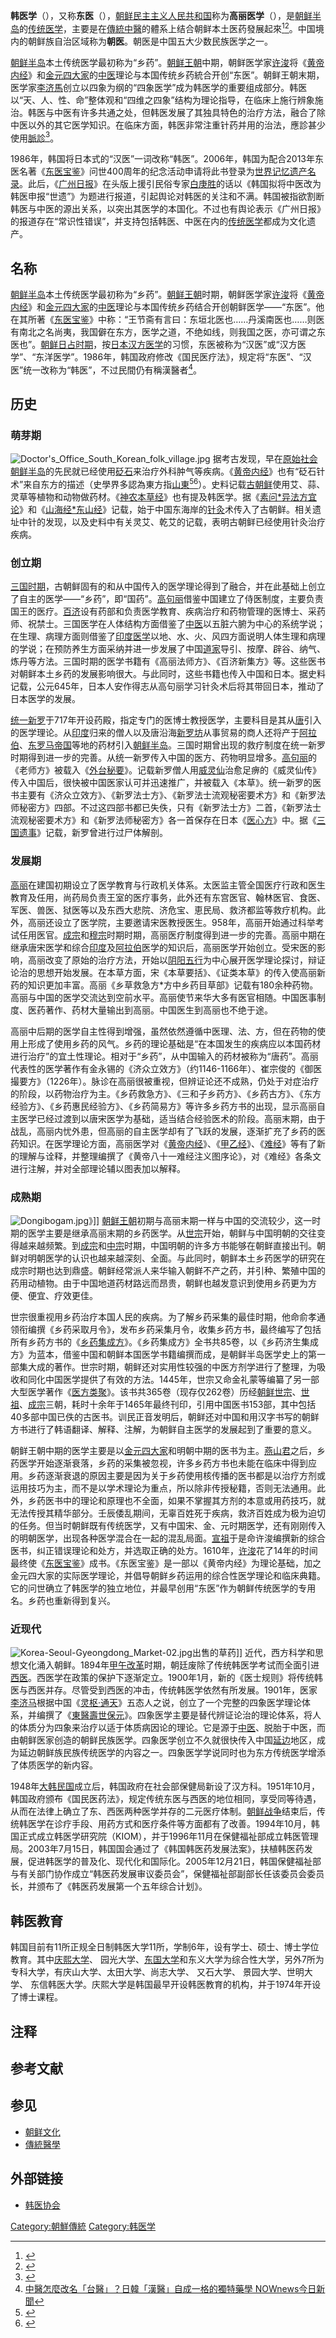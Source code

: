 {{Infobox Korean name
|image = Hanyak (traditional Korean medicine).jpg
|hanja = 韓醫學 / 高麗醫學{{noteTag|「韓醫學」是南韓的稱呼，「高麗醫學」是北韓的稱呼。}}
|hangul = 한의학 / 고려의학
|rr = Hanuihak / Goryeo uihak
|mr = Hanŭihak / Koryŏ ŭihak 
}}
'''韩医学'''（{{kor|한의학}}），又称'''东医'''（{{kor|동의}}），[[朝鲜民主主义人民共和国|朝鲜民主主义人民共和国]]称为'''高丽医学'''（{{kor|고려의학}}）{{r|高丽}}，是[[朝鲜半岛|朝鲜半岛]]的[[传统医学|传统医学]]，主要是在[[中醫|傳統中醫]]的體系上结合朝鲜本土医药發展起來{{r|展敏}}<ref>{{cite book|title=中華醫史雜誌|url=http://books.google.com/books?id=1OMvAQAAIAAJ|year=2003|publisher=中华医学会}}</ref><ref>{{cite news |title=中韩传统医学存在源流关系：两者无本质区别 |author= 金煜|url=http://tech.sina.com.cn/d/2006-10-23/15451198361.shtml |accessdate=2020-07-12 |work=[[新京报|新京报]] |via=新浪新闻 |date=2006-10-23 |archive-url=https://web.archive.org/web/20200714044239/http://tech.sina.com.cn/d/2006-10-23/15451198361.shtml |archive-date=2020-07-14 |dead-url=no }}</ref>。中国境内的朝鲜族自治区域称为'''朝医'''。朝医是中国五大少数民族医学之一{{notetag|朝医与藏医、蒙医、维医和傣医在1984年全国少数民族卫生工作会上被正式列为中国五大民族医学{{r|毛德西}}。}}。

[[朝鲜半岛|朝鲜半岛]]本土传统医学最初称为“乡药”{{r|车武|page=5-6}}。[[朝鲜王朝|朝鲜王朝]]中期，朝鲜医学家[[许浚|许浚]]将《[[黄帝内经|黄帝内经]]》和[[金元四大家|金元四大家]]的[[中医|中医]]理论与本国传统乡药統合开创“东医”{{r|车武|page=95}}。朝鲜王朝末期，医学家[[李济馬|李济馬]]创立以四象为纲的“四象医学”成为韩医学的重要组成部分{{r|傅进军 }}。韩医以“天、人、性、命”整体观和“四维之四象”结构为理论指导，在临床上施行辨象施治{{r|展敏}}。韩医与中医有许多共通之处，但韩医发展了其独具特色的治疗方法，融合了除中医以外的其它医学知识{{r|展敏}}。在临床方面，韩医非常注重针药并用的治法{{r|傅进军}}，應診甚少使用[[切诊|脈診]]<ref>{{cite news |title=中醫何時迎新風 韓醫發展可借鑑 |url=http://paper.wenweipo.com/2018/01/03/ED1801030012.htm |accessdate=2020-07-12 |work=文匯報 |date=2018-01-03 |archive-url=https://web.archive.org/web/20200712094157/http://paper.wenweipo.com/2018/01/03/ED1801030012.htm |archive-date=2020-07-12 |dead-url=no }}</ref>。

1986年，韩国将日本式的“汉医”一词改称“韩医”。2006年，韩国为配合2013年东医名著《[[东医宝鉴|东医宝鉴]]》问世400周年的纪念活动申请将此书登录为[[世界记忆遗产名录|世界记忆遗产名录]]。此后，《[[广州日报|广州日报]]》在头版上援引民俗专家[[白庚胜|白庚胜]]的话以《韩国拟将中医改为韩医申报“世遗”》为题进行报道，引起舆论对韩医的关注和不满。韩国被指欲割断韩医与中医的源出关系，以突出其医学的本国化{{r|世遗}}。不过也有舆论表示《广州日报》的报道存在“常识性错误”，并支持包括韩医、中医在内的[[传统医学|传统医学]]都成为文化遗产{{r|华夏}}。

==名称==
[[朝鲜半岛|朝鲜半岛]]本土传统医学最初称为“乡药”{{r|车武|page=5-6}}。[[朝鲜王朝|朝鲜王朝]]时期，朝鲜医学家[[许浚|许浚]]将《[[黄帝内经|黄帝内经]]》和[[金元四大家|金元四大家]]的[[中医|中医]]理论与本国传统乡药结合开创朝鲜医学——“东医”。他在其所著《[[东医宝鉴|东医宝鉴]]》中称：“王节斋有言曰：东垣北医也……丹溪南医也……则医有南北之名尚夷，我国僻在东方，医学之道，不绝如线，则我国之医，亦可谓之东医也”{{r|车武|page=95}}。[[朝鲜日占时期|朝鲜日占时期]]，按[[日本汉方医学|日本汉方医学]]的习惯，东医被称为“汉医”或“汉方医学”、“东洋医学”。1986年，韩国政府修改《国民医疗法》，规定将“东医”、“汉医”统一改称为“韩医”{{r|展敏|吴作}}，不过民間仍有稱漢醫者<ref>[https://tw.mobi.yahoo.com/news/%E4%B8%AD%E9%86%AB%E6%80%8E%E9%BA%BC%E6%94%B9%E5%90%8D-%E5%8F%B0%E9%86%AB-%E6%97%A5%E9%9F%93-%E6%BC%A2%E9%86%AB-%E8%87%AA%E6%88%90-113429981.html 中醫怎麼改名「台醫」？日韓「漢醫」自成一格的獨特藥學 NOWnews今日新聞]</ref>。

==历史==
{{Main|韓醫歷史}}
===萌芽期===
[[File:Doctor's_Office_South_Korean_folk_village.jpg|thumb]]
据考古发现，早在[[原始社会|原始社会]][[朝鲜半岛|朝鲜半岛]]的先民就已经使用[[砭石|砭石]]来治疗外科肿气等疾病{{r|车武|page=3}}。《[[黄帝内经|黄帝内经]]》也有“砭石针术”来自东方的描述{{r|董向荣|page=242}}（史學界多認為東方指[[山東|山東]]<ref name="李学勤中华文化通志编委会">{{cite book|author1=李学勤|author2=中华文化通志编委会|title=中华文化通志: 第2典. 地域文化|url=http://books.google.com/books?id=zroNAQAAMAAJ|publisher=上海人民出版社}}</ref><ref>{{cite book|title=中國典籍與文化|url=http://books.google.com/books?id=4x-0AAAAIAAJ|year=1994|publisher=江苏古籍出版社}}</ref>）。史料记载[[古朝鲜|古朝鲜]]使用艾、蒜、灵草等植物和动物做药材{{r|车武|page=3-5}}。《[[神农本草经|神农本草经]]》也有提及韩医学{{r|董向荣|page=242}}。据《[[素问|素问*异法方宜论]]》和《[[山海经|山海经*东山经]]》记载，始于中国东海岸的[[针灸|针灸]]术传入了古朝鲜。相关遗址中针的发现，以及史料中有关灵艾、乾艾的记载，表明古朝鲜已经使用针灸治疗疾病。{{r|车武|page=3-5}}

===创立期===
[[朝鲜三国时代|三国时期]]，古朝鲜固有的和从中国传入的医学理论得到了融合，并在此基础上创立了自主的医学——“乡药”，即“国药”。[[高句丽|高句丽]]借鉴中国建立了侍医制度，主要负责国王的医疗。[[百济|百济]]设有药部和负责医学教育、疾病治疗和药物管理的医博士、采药师、祝禁士。三国医学在人体结构方面借鉴了[[中医|中医]]以五脏六腑为中心的系统学说；在生理、病理方面则借鉴了[[印度医学|印度医学]]以地、水、火、风四方面说明人体生理和病理的学说；在预防养生方面采纳并进一步发展了中国[[道家|道家]]导引、按摩、辟谷、纳气、炼丹等方法{{r|车武|杨昭全|page1=6-7|page2=37}}。三国时期的医学书籍有《高丽法师方》、《百济新集方》等。这些医书对朝鲜本土乡药的发展影响很大。与此同时，这些书籍也传入中国和日本。据史料记载，公元645年，日本人安作得志从高句丽学习针灸术后将其带回日本，推动了日本医学的发展。{{r|车武|page=6-7}}

[[统一新罗|统一新罗]]于717年开设药殿，指定专门的医博士教授医学，主要科目是其从[[唐|唐]]引入的医学理论。从[[印度|印度]]归来的僧人以及唐沿海[[新罗坊|新罗坊]]从事贸易的商人还将产于[[阿拉伯世界|阿拉伯]]、[[东罗马帝国|东罗马帝国]]等地的药材引入[[朝鲜半岛|朝鲜半岛]]。三国时期曾出现的救疗制度在统一新罗时期得到进一步的完善。从统一新罗传入中国的医方、药物明显增多。[[高句丽|高句丽]]的《老师方》被载入《[[外台秘要|外台秘要]]》。记载新罗僧人用[[威灵仙|威灵仙]]治愈足痹的《威灵仙传》传入中国后，很快被中国医家认可并迅速推广，并被载入《本草》。统一新罗的医书主要有《济众立效方》、《新罗法士方》、《新罗法士流观秘密要术方》和《新罗法师秘密方》四部。不过这四部书都已失佚，只有《新罗法士方》二首，《新罗法士流观秘密要术方》和《新罗法师秘密方》各一首保存在日本《[[医心方|医心方]]》中{{r|车武|page=7-8}}。据《[[三国遗事|三国遗事]]》记载，新罗曾进行过尸体解剖{{r|杨昭全|page=56}}。

===发展期===
[[高麗_(918年－1392年)|高丽]]在建国初期设立了医学教育与行政机关体系。太医监主管全国医疗行政和医生教育及任用，尚药局负责王室的医疗事务，此外还有东宫医官、翰林医官、食医、军医、兽医、狱医等以及东西大悲院、济危宝、恵民局、救济都监等救疗机构。此外，高丽还设立了医学院，主要邀请宋医教授医生。958年，高丽开始通过科举考试任用医官。[[高丽成宗|成宗]]和[[高丽穆宗|穆宗]]时期时期，高丽医疗制度得到进一步的完善{{r|车武|杨昭全|page1=9|page2=107}}。高丽中期在继承唐宋医学和综合[[阿育吠陀|印度]]及[[阿拉伯世界|阿拉伯]]医学的知识后，高丽医学开始创立。受宋医的影响，高丽改变了原始的治疗方法，开始以[[阴阳|阴阳]][[五行|五行]]为中心展开医学理论探讨，辩证论治的思想开始发展{{r|车武|page=9-10}}。在本草方面，宋《本草要括》、《证类本草》的传入使高丽新药的知识更加丰富。高丽《乡草救急方*方中乡药目草部》记载有180余种药物。高丽与中国的医学交流达到空前水平。高丽使节来华大多有医官相随。中国医事制度、医药著作、药材大量输出到高丽。中国医生到高丽也不绝于途{{r|车武|page=10}}。

高丽中后期的医学自主性得到增强，虽然依然遵循中医理、法、方，但在药物的使用上形成了使用乡药的风气。乡药的理论基础是“在本国发生的疾病应以本国药材进行治疗”的宜土性理论。相对于“乡药”，从中国输入的药材被称为“唐药”。高丽代表性的医学著作有金永锡的《济众立效方》（约1146-1166年）、崔宗俊的《御医撮要方》（1226年）。脉诊在高丽很被重视，但辨证论还不成熟，仍处于对症治疗的阶段，以药物治疗为主。《乡药救急方》、《三和子乡药方》、《乡药古方》、《东方经验方》、《乡药惠民经验方》、《乡药简易方》等许多乡药方书的出现，显示高丽自主医学已经过渡到以唐宋医学为基础，适当结合经验医术的阶段。高丽末期，由于战乱，高丽内忧外患，但高丽的自主医学却有了飞跃的发展，逐渐扩充了乡药的医药知识{{r|车武|杨昭全|page1=11-12|page2=108}}。在医学理论方面，高丽医学对《[[黄帝内经|黄帝内经]]》、《[[甲乙经|甲乙经]]》、《[[难经|难经]]》等有了新的理解与诠释，并整理编撰了《黄帝八十一难经注义图序论》，对《难经》各条文进行注解，并对全部理论辅以图表加以解释{{r|车武|page=9}}。
 
===成熟期===
[[File:Dongibogam.jpg|thumb]]》]]
[[朝鲜王朝|朝鲜王朝]]初期与高丽末期一样与中国的交流较少，这一时期的医学主要是继承高丽末期的乡药医学。从[[朝鲜世宗|世宗]]开始，朝鲜与中国明朝的交往变得越来越频繁。到[[朝鲜成宗|成宗]]和[[朝鲜中宗|中宗]]时期，中国明朝的许多方书能够在朝鲜直接出刊。朝鲜对明朝医学的认识也越来越深刻、全面。与此同时，朝鲜本土乡药医学的研究在成宗时期也达到鼎盛。朝鲜经常派人来华输入朝鲜不产之药，并引种、繁殖中国的药用动植物。由于中国地道药材路远而昂贵，朝鲜也越发意识到使用乡药更为方便、便宜、疗效更佳。{{r|车武|page=13-15}}

世宗很重视用乡药治疗本国人民的疾病。为了解乡药采集的最佳时期，他命俞孝通领衔编撰《乡药采取月令》，发布乡药采集月令，收集乡药方书，最终编写了包括所有乡药方书的《[[乡药集成方|乡药集成方]]》。《乡药集成方》全书共85卷，以《乡药济生集成方》为蓝本，借鉴中国和朝鲜本国医学书籍编撰而成，是朝鲜半岛医学史上的第一部集大成的著作{{r|车武|杨昭全|page1=15|page2=208}}。世宗时期，朝鲜还对实用性较强的中医方剂学进行了整理，为吸收和同化中国医学提供了有效的方法。1445年，世宗又命金礼蒙等编纂了另一部大型医学著作《[[医方类聚|医方类聚]]》。该书共365卷（现存仅262卷）历经[[朝鲜世宗|朝鲜世宗]]、[[朝鲜世祖|世祖]]、[[朝鲜成宗|成宗]]三朝，耗时十余年于1465年最终刊印，引用中国医书153部，其中包括40多部中国已佚的古医书。训民正音发明后，朝鲜还对中国和用汉字书写的朝鲜方书进行了韩语翻译、解释、注解，为朝鲜自主医学的发展起到了重要的意义{{r|车武|杨昭全|page1=13-14|page2=208}}。

朝鲜王朝中期的医学主要是以[[金元四大家|金元四大家]]和明朝中期的医书为主。[[燕山君|燕山君]]之后，乡药医学开始逐渐衰落，乡药的采集被忽视，许多乡药方书也未能在临床中得到应用{{r|车武|page=14}}。乡药逐渐衰退的原因主要是因为关于乡药使用核传播的医书都是以治疗方剂或运用技巧为主，而不是以学术理论为重点，所以除非传授秘籍，否则无法通用。此外，乡药医书中的理论和原理也不全面，如果不掌握其方剂的本意或用药技巧，就无法传授其精华部分{{r|车武|page=178}}。壬辰倭乱期间，无辜百姓死于疾病，救济百姓成为极为迫切的任务。但当时朝鲜既有传统医学，又有中国宋、金、元时期医学，还有刚刚传入的明朝医学，出现各种医学混合在一起的混乱局面。[[朝鲜宣祖|宣祖]]于是命许浚编撰新的综合医书，纠正错误理论和处方，并选取正确的处方。1610年，[[许浚|许浚]]花了14年的时间最终使《[[东医宝鉴|东医宝鉴]]》成书{{r|车武|page=55-56}}。《东医宝鉴》是一部以《黄帝内经》为理论基础，加之金元四大家的实际医学理论，并倡导朝鲜乡药运用的综合性医学理论和临床典籍{{r|车武|page=54}}。它的问世确立了韩医学的独立地位{{r|车武|page=24}}，并最早创用“东医”作为朝鲜传统医学的专用名{{r|车武|page=20}}。乡药也重新得到复兴{{r|车武|page=178}}。

===近现代===
[[File:Korea-Seoul-Gyeongdong_Market-02.jpg|thumb]]出售的草药]]
近代，西方科学和思想文化涌入朝鲜。1894年[[甲午改革|甲午改革]]时期，朝廷废除了传统韩医学考试而全面引进[[西医|西医]]。西医学在政策的保护下逐渐定立。1900年1月，新的《医士规则》将传统韩医与西医并存{{r|王孝莹}}。尽管受到西医的冲击，传统韩医学依然有所发展。1901年，医家[[李济马|李济马]]根据中国《[[灵枢|灵枢·通天]]》五态人之说，创立了一个完整的四象医学理论体系，并编撰了《[[東醫壽世保元|東醫壽世保元]]》。四象医学主要是替代辨证论治的理论体系，将人的体质分为四象来治疗以适于体质病因论的理论。它是源于[[中医|中医]]、脱胎于中医，而由朝鲜医家创造的朝鲜民族医学。四象医学创立不久就很快传入中国[[延边|延边]]地区，成为延边朝鲜族民族传统医学的内容之一{{r|车武|page=23}}。四象医学学说同时也为东方传统医学增添了体质医学的新内容{{r|展敏 }}。

1948年[[大韩民国|大韩民国]]成立后，韩国政府在社会部保健局新设了汉方科。1951年10月，韩国政府颁布《国民医药法》，规定传统东医与西医的地位相同，享受同等待遇，从而在法律上确立了东、西医两种医学并存的二元医疗体制{{r|展敏 }}。[[朝鲜战争|朝鲜战争]]结束后，传统韩医学在诊疗手段、用药方式和医疗条件等方面都有了改善{{r|董向荣|page=242}}。1994年10月，韩国正式成立韩医学研究院（KIOM），并于1996年11月在保健福祉部成立韩医管理局。2003年7月15日，韩国国会通过了《韩国韩医药发展法案》，扶植韩医药发展，促进韩医学的普及化、现代化和国际化。2005年12月21日，韩国保健福祉部与有关部门协作成立“韩医药发展审议委员会”，保健福祉部副部长任该委员会委员长，并颁布了《韩医药发展第一个五年综合计划》{{r|展敏 }}。

==韩医教育==
韩国目前有11所正规全日制韩医大学11所，学制6年，设有学士、硕士、博士学位教育{{r|朴敏哲}}。其中[[庆熙大学|庆熙大学]]、 园光大学、[[东国大学|东国大学]]和东义大学为综合性大学，另外7所为专科大学，有庆山大学、太田大学、尚志大学、 又石大学、 景园大学、世明大学、 东信韩医大学。庆熙大学是韩国最早开设韩医教育的机构，并于1974年开设了博士课程{{r|梁永宣}}。

==注释==
<references group="註" />

==参考文献==
{{Reflist|2|refs=
<ref name="车武">{{cite book |author=车武|coauthors= |title=《许浚与《东医宝鉴》》 |year=2012年1月 |publisher=中央民族大学出版社 |location=北京 |isbn=978-7-5660-0134-4 }}</ref>
<ref name="杨昭全">{{cite book |author=杨昭全 |coauthors= |title=《韩国文化史》 |year=2009年6月|publisher=山东大学出版社 |location=济南 |isbn=978-7-5607-3874-1}}</ref>
<ref name="董向荣">{{cite book | language = | author =董向荣 | coauthors =  | title =《韩国》 | url = | date =2009年5月 | location =北京 | publisher =社会科学文献出版社 | id = | isbn =9787509707326 }}</ref>
<ref name="展敏">{{cite journal |title=韩医漫谈  |author= 展敏 | coauthors =李晓峰 |journal=《环球中医药》|ISSN=1674-1749 |date=2009|issue=4|volume=2|id={{CNKI|HQZY200904038|CJFD}} }}</ref>
<ref name="吴作">{{cite news|title=韩国的传统医学  |author=吴作 | coauthors =  |newspaper=《中国中医药报》 |date=2001-12-26}}</ref>
<ref name="王孝莹">{{cite journal |title=韩医学(韩国传统医学)的历史与现状  |author=王孝莹   | coauthors =  |journal=《国外医学(中医中药分册)》 |ISSN=1001-1145|date=1995|issue=3|id={{CNKI|GWZY199503001|CJFD}}}}</ref>
<ref name="傅进军">{{cite journal |title=韩国传统医学的特色分析  |author=傅进军 | coauthors = 陈华德 |journal=《中医教育》 |date=2001|issue=5|ISSN=1003-305X|id={{CNKI|ZYJI200105027|CJFD}}  }}</ref>
<ref name="梁永宣">{{cite journal |title=韩国的传统医学教育  |author= 梁永宣 | coauthors =   |journal=《中医教育》 |date=1997|issue=5 |ISSN=1003-305X |id={{CNKI|ZYJI199705023|CJFD}}}}</ref>
<ref name="朴敏哲">{{cite journal |title=韩医韩药  |author=朴敏哲 | coauthors = |journal=《长春中医药大学学报》|ISSN=1007-4813 |date=2008|volume=24|issue=2 |doi=10.13463/j.cnki.cczyy.2008.02.036 |ISSN=2095-6258 |id={{CNKI|CZXX200802090|CJFD|}} }}</ref>
<ref name="世遗">{{cite web |url=http://news.sina.com.cn/w/2006-10-24/134010313627s.shtml |title=韩国官员称将中医改为韩医申遗是场误会 |publisher=新浪网 |date=2006-10-24}}</ref>
<ref name="华夏">{{cite web |url=http://www.huaxia.com/wh/whsd/2006/00523276.html |title=传统医学都应成为“文化的遗产” |publisher=华夏经纬网 |date=2006-10-18}}</ref>
<ref name="高丽">{{cite web |url=http://www.uriminzokkiri.com/index.php?lang=chn&ptype=cfougi&mtype=view&no=2134 |title=高丽医学研究院 |publisher=우리민족끼리 |accessdate=2020-07-25 |archive-url=https://web.archive.org/web/20200212204459/http://www.uriminzokkiri.com/index.php?lang=chn&ptype=cfougi&mtype=view&no=2134 |archive-date=2020-02-12 |dead-url=no }}</ref>
<ref name="毛德西">{{cite journal |title=论中国传统医学基础理论的特点 |author=毛德西 |coauthors= |journal=《中国中医基础医学杂志》 |ISSN=1006-3250 |date=1999|issue=4 |url= |id={{CNKI|ZYJC904.001|CJFD}}|access-date= |archive-url= |archive-date= |dead-url=}}</ref>
}}

==参见==
{{Commons category|Traditional medicine in South Korea}}
* [[朝鲜文化|朝鲜文化]]
* [[傳統醫學|傳統醫學]]

==外部链接==
*[http://www.akom.org/ 韩医协会] {{Wayback|url=http://www.akom.org/ |date=20090122063734 }}

{{medical}}
{{传统医学}}
{{韩国主题}}
{{藥草和真菌}}

[[Category:朝鮮傳統|Category:朝鮮傳統]]
[[Category:韩医学|Category:韩医学]]